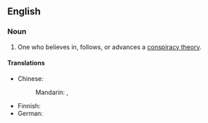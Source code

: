 ==English==

===Noun===
{{en-noun|sg=[[conspiracy]] [[theorist]]}}

# One who believes in, follows, or advances a [[conspiracy theory]].

====Translations====
{{trans-top|one who believes in a conspiracy theory}}
* Chinese:
*: Mandarin: {{t|cmn|陰謀論者|sc=Hani}}, {{t|cmn|阴谋论者|tr=yīnmóulùnzhě|sc=Hani}}
{{trans-mid}}
* Finnish: {{t|fi|salaliittoteoreetikko}}
* German: {{t|de|Verschwörungstheoretiker|m}}
{{trans-bottom}}